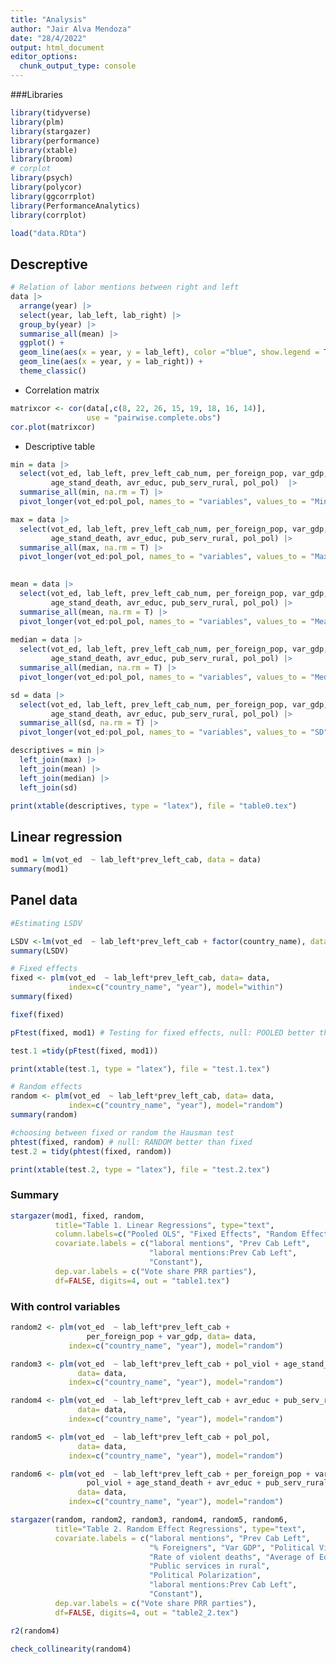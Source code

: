 ```yaml
---
title: "Analysis"
author: "Jair Alva Mendoza"
date: "28/4/2022"
output: html_document
editor_options: 
  chunk_output_type: console
---
```


###Libraries
```r
library(tidyverse)
library(plm)
library(stargazer)
library(performance)
library(xtable)
library(broom)
# corplot
library(psych)
library(polycor)
library(ggcorrplot)
library(PerformanceAnalytics)
library(corrplot)
```

```r
load("data.RDta")
```
## Descreptive
```r
# Relation of labor mentions between right and left
data |> 
  arrange(year) |> 
  select(year, lab_left, lab_right) |> 
  group_by(year) |> 
  summarise_all(mean) |> 
  ggplot() +
  geom_line(aes(x = year, y = lab_left), color ="blue", show.legend = T) + 
  geom_line(aes(x = year, y = lab_right)) +
  theme_classic()
```

  + Correlation matrix
```r
matrixcor <- cor(data[,c(8, 22, 26, 15, 19, 18, 16, 14)], 
                 use = "pairwise.complete.obs")
cor.plot(matrixcor)
```
  
  + Descriptive table
```r
min = data |> 
  select(vot_ed, lab_left, prev_left_cab_num, per_foreign_pop, var_gdp, pol_viol,
         age_stand_death, avr_educ, pub_serv_rural, pol_pol)  |> 
  summarise_all(min, na.rm = T) |> 
  pivot_longer(vot_ed:pol_pol, names_to = "variables", values_to = "Min")

max = data |> 
  select(vot_ed, lab_left, prev_left_cab_num, per_foreign_pop, var_gdp, pol_viol,
         age_stand_death, avr_educ, pub_serv_rural, pol_pol) |> 
  summarise_all(max, na.rm = T) |> 
  pivot_longer(vot_ed:pol_pol, names_to = "variables", values_to = "Max") 
  

mean = data |> 
  select(vot_ed, lab_left, prev_left_cab_num, per_foreign_pop, var_gdp, pol_viol,
         age_stand_death, avr_educ, pub_serv_rural, pol_pol) |> 
  summarise_all(mean, na.rm = T) |> 
  pivot_longer(vot_ed:pol_pol, names_to = "variables", values_to = "Mean")
 
median = data |> 
  select(vot_ed, lab_left, prev_left_cab_num, per_foreign_pop, var_gdp, pol_viol,
         age_stand_death, avr_educ, pub_serv_rural, pol_pol) |> 
  summarise_all(median, na.rm = T) |> 
  pivot_longer(vot_ed:pol_pol, names_to = "variables", values_to = "Median")

sd = data |> 
  select(vot_ed, lab_left, prev_left_cab_num, per_foreign_pop, var_gdp, pol_viol,
         age_stand_death, avr_educ, pub_serv_rural, pol_pol) |> 
  summarise_all(sd, na.rm = T) |> 
  pivot_longer(vot_ed:pol_pol, names_to = "variables", values_to = "SD")

descriptives = min |> 
  left_join(max) |> 
  left_join(mean) |> 
  left_join(median) |> 
  left_join(sd)

print(xtable(descriptives, type = "latex"), file = "table0.tex")
```
  
## Linear regression
```r
mod1 = lm(vot_ed  ~ lab_left*prev_left_cab, data = data)
summary(mod1)
```

## Panel data
```r
#Estimating LSDV

LSDV <-lm(vot_ed  ~ lab_left*prev_left_cab + factor(country_name), data= data)
summary(LSDV)

# Fixed effects
fixed <- plm(vot_ed  ~ lab_left*prev_left_cab, data= data, 
             index=c("country_name", "year"), model="within")
summary(fixed)

fixef(fixed)

pFtest(fixed, mod1) # Testing for fixed effects, null: POOLED better than fixed

test.1 =tidy(pFtest(fixed, mod1))

print(xtable(test.1, type = "latex"), file = "test.1.tex")

# Random effects
random <- plm(vot_ed  ~ lab_left*prev_left_cab, data= data, 
             index=c("country_name", "year"), model="random")
summary(random)

#choosing between fixed or random the Hausman test
phtest(fixed, random) # null: RANDOM better than fixed 
test.2 = tidy(phtest(fixed, random))

print(xtable(test.2, type = "latex"), file = "test.2.tex")
```

### Summary
```r
stargazer(mod1, fixed, random,  
          title="Table 1. Linear Regressions", type="text", 
          column.labels=c("Pooled OLS", "Fixed Effects", "Random Effects"),
          covariate.labels = c("laboral mentions", "Prev Cab Left",
                               "laboral mentions:Prev Cab Left",
                               "Constant"),
          dep.var.labels = c("Vote share PRR parties"),
          df=FALSE, digits=4, out = "table1.tex")
```

### With control variables
```r
random2 <- plm(vot_ed  ~ lab_left*prev_left_cab + 
                 per_foreign_pop + var_gdp, data= data, 
             index=c("country_name", "year"), model="random")

random3 <- plm(vot_ed  ~ lab_left*prev_left_cab + pol_viol + age_stand_death, 
               data= data, 
             index=c("country_name", "year"), model="random")

random4 <- plm(vot_ed  ~ lab_left*prev_left_cab + avr_educ + pub_serv_rural, 
               data= data, 
             index=c("country_name", "year"), model="random")

random5 <- plm(vot_ed  ~ lab_left*prev_left_cab + pol_pol, 
               data= data, 
             index=c("country_name", "year"), model="random")

random6 <- plm(vot_ed  ~ lab_left*prev_left_cab + per_foreign_pop + var_gdp +
                 pol_viol + age_stand_death + avr_educ + pub_serv_rural + pol_pol, 
               data= data, 
             index=c("country_name", "year"), model="random")

stargazer(random, random2, random3, random4, random5, random6,
          title="Table 2. Random Effect Regressions", type="text", 
          covariate.labels = c("laboral mentions", "Prev Cab Left",
                               "% Foreigners", "Var GDP", "Political Violence",
                               "Rate of violent deaths", "Average of Education",
                               "Public services in rural", 
                               "Political Polarization",
                               "laboral mentions:Prev Cab Left",
                               "Constant"),
          dep.var.labels = c("Vote share PRR parties"),
          df=FALSE, digits=4, out = "table2_2.tex")

r2(random4)

check_collinearity(random4)
```

